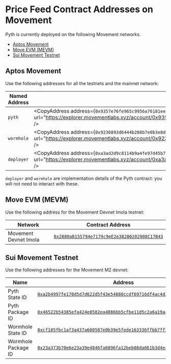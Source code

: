 
# Price Feed Contract Addresses on Movement

Pyth is currently deployed on the following Movement networks.

- [Aptos Movement](#aptos-movement)
- [Move EVM (MEVM)](#move-evm-mevm)
- [Sui Movement Testnet](#sui-movement-testnet)

## Aptos Movement

Use the following addresses for all the testnets and the mainnet network:

| Named Address | Value                                                                                                                                                                                                             |
| ------------- | ----------------------------------------------------------------------------------------------------------------------------------------------------------------------------------------------------------------- |
| `pyth`        | <CopyAddress address={`0x9357e76fe965c9956a76181ee49f66d51b7f9c3800182a944ed96be86301e49f`} url="https://explorer.movementlabs.xyz/account/0x9357e76fe965c9956a76181ee49f66d51b7f9c3800182a944ed96be86301e49f" /> |
| `wormhole`    | <CopyAddress address={`0x9236893d6444b208b7e0b3e8d4be4ace90b6d17817ab7d1584e46a33ef5c50c9`} url="https://explorer.movementlabs.xyz/account/0x9236893d6444b208b7e0b3e8d4be4ace90b6d17817ab7d1584e46a33ef5c50c9" /> |
| `deployer`    | <CopyAddress address={`0xa3ad2d9c8114b9a4fe97d45b7a9d3c731148d936b0f5dd396fc20a53a11a70da`} url="https://explorer.movementlabs.xyz/account/0xa3ad2d9c8114b9a4fe97d45b7a9d3c731148d936b0f5dd396fc20a53a11a70da" /> |

`deployer` and `wormhole` are implementation details of the Pyth contract: you will not need to interact with these.

## Move EVM (MEVM)

Use the following address for the Movement Devnet Imola testnet:

| Network               | Contract Address                                                                                                                                                    |
| --------------------- | ------------------------------------------------------------------------------------------------------------------------------------------------------------------- |
| Movement Devnet Imola | [`0x2880aB155794e7179c9eE2e38200202908C17B43`](https://explorer.devnet.imola.movementlabs.xyz/#/account/0x2880aB155794e7179c9eE2e38200202908C17B43?network=testnet) |

## Sui Movement Testnet

Use the following addresses for the Movement M2 devnet:

| Name                | Address                                                                                                                                                                                                          |
| ------------------- | ---------------------------------------------------------------------------------------------------------------------------------------------------------------------------------------------------------------- |
| Pyth State ID       | [`0xa2b4997fe170d5d7d622d5f43e54880ccdf69716df4ac4d215a69c35a0a1831f`](https://explorer.sui.devnet.m2.movementlabs.xyz/object/0x1f9310238ee9298fb703c3419030b35b22bb1cc37113e3bb5007c99aec79e5b8?network=devnet) |
| Pyth Package ID     | [`0x46522b54385efa424e0582ea4886bb5cfbe11d5c2a6a19ac0c82c2c81c73f9c5`](https://explorer.sui.devnet.m2.movementlabs.xyz/object/0x04e20ddf36af412a4096f9014f4a565af9e812db9a05cc40254846cf6ed0ad91?network=devnet) |
| Wormhole State ID   | [`0xcf185fbc1af3a437a600587e0b39e5fede163336ffbb7ff24dca9b6eb19d2656`](https://explorer.sui.devnet.m2.movementlabs.xyz/object/0xaeab97f96cf9877fee2883315d459552b2b921edc16d7ceac6eab944dd88919c?network=devnet) |
| Wormhole Package ID | [`0x23a373b70e6e23a39e4846fa6896fa12beb08da061b3d4ec856bc8ead54f1e22`](https://explorer.sui.devnet.m2.movementlabs.xyz/object/0x5306f64e312b581766351c07af79c72fcb1cd25147157fdc2f8ad76de9a3fb6a?network=devnet) |
